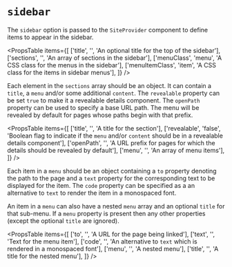 
# `sidebar`

The `sidebar` option is passed to the `SiteProvider` component to define items
to appear in the sidebar.

<Snippet
  file="config/sidebar.jsx"
  expand
  highlightLines="32"
/>

<Heading title="Properties"/>

<PropsTable
  items={[
    ['title',         '',     'An optional title for the top of the sidebar'],
    ['sections',      '',     'An array of sections in the sidebar'],
    ['menuClass',     'menu', 'A CSS class for the menus in the sidebar'],
    ['menuItemClass', 'item', 'A CSS class for the items in sidebar menus'],
  ]}
/>

<Heading title="Sections"/>

Each element in the `sections` array should be an object.  It can contain a
`title`, a `menu` and/or some additional `content`.  The `revealable` property
can be set `true` to make it a revealable details component. The `openPath`
property can be used to specify a base URL path. The menu will be revealed by
default for pages whose paths begin with that prefix.

<PropsTable
  items={[
    ['title',      '', 'A title for the section'],
    ['revealable', 'false', 'Boolean flag to indicate if the `menu` and/or `content` should be in a revealable details component'],
    ['openPath',  '', 'A URL prefix for pages for which the details should be revealed by default'],
    ['menu',  '', 'An array of menu items'],
  ]}
/>

<Heading title="Menu Items"/>

Each item in a `menu` should be an object containing a `to` property denoting
the path to the page and a `text` property for the corresponding text to be
displayed for the item. The `code` property can be specified as a an
alternative to `text` to render the item in a monospaced font.

An item in a `menu` can also have a nested `menu` array and an optional `title`
for that sub-menu.  If a `menu` property is present then any other properties
(except the optional `title` are ignored).

<PropsTable
  items={[
    ['to',   '', 'A URL for the page being linked'],
    ['text', '', 'Text for the menu item'],
    ['code', '', 'An alternative to `text` which is rendered in a monospaced font'],
    ['menu', '', 'A nested menu'],
    ['title', '', 'A title for the nested menu'],
  ]}
/>

